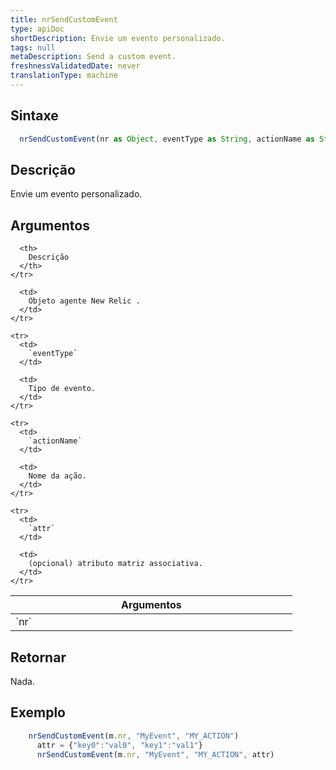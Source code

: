 ```yaml
---
title: nrSendCustomEvent
type: apiDoc
shortDescription: Envie um evento personalizado.
tags: null
metaDescription: Send a custom event.
freshnessValidatedDate: never
translationType: machine
---
```


## Sintaxe

```js
  nrSendCustomEvent(nr as Object, eventType as String, actionName as String, attr = invalid as Object) as Void
```

## Descrição

Envie um evento personalizado.

## Argumentos

<table>
  <thead>
    <tr>
      <th width="25%">
        Argumentos
      </th>

      <th>
        Descrição
      </th>
    </tr>
  </thead>

  <tbody>
    <tr>
      <td>
        `nr`
      </td>

      <td>
        Objeto agente New Relic .
      </td>
    </tr>

    <tr>
      <td>
        `eventType`
      </td>

      <td>
        Tipo de evento.
      </td>
    </tr>

    <tr>
      <td>
        `actionName`
      </td>

      <td>
        Nome da ação.
      </td>
    </tr>

    <tr>
      <td>
        `attr`
      </td>

      <td>
        (opcional) atributo matriz associativa.
      </td>
    </tr>
  </tbody>
</table>

## Retornar

Nada.

## Exemplo

```js
  	nrSendCustomEvent(m.nr, "MyEvent", "MY_ACTION")
	  attr = {"key0":"val0", "key1":"val1"}
	  nrSendCustomEvent(m.nr, "MyEvent", "MY_ACTION", attr)
```